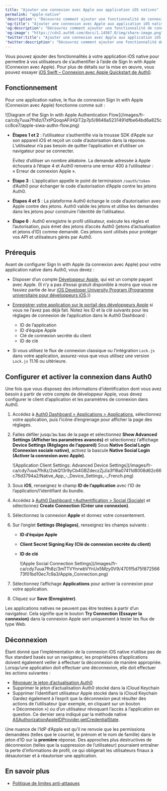 ```yaml
---
title: "Ajouter une connexion avec Apple aux application iOS natives"
permalink: "apple-native"
'description': "Découvrez comment ajouter une fonctionnalité de connexion native à votre application native avec Apple."
'og:title': "Ajouter une connexion avec Apple aux application iOS natives"
'og:description': "Découvrez comment ajouter une fonctionnalité de connexion native à votre application native avec Apple."
'og:image': "https://cdn2.auth0.com/docs/1.14567.0/img/share-image.png"
'twitter:title': "Ajouter une connexion avec Apple aux application iOS natives"
'twitter:description': "Découvrez comment ajouter une fonctionnalité de connexion native à votre application native avec Apple."
---
```


Vous pouvez ajouter des fonctionnalités à votre application iOS native pour permettre à vos utilisateurs de s’authentifier à l’aide de Sign In with Apple (Connexion avec Apple). Pour plus de détails sur la mise en œuvre, vous pouvez essayer [iOS Swift – Connexion avec Apple Quickstart de Auth0](/docs/fr-ca/quickstart/native/ios-swift-siwa).

## Fonctionnement

Pour une application native, le flux de connexion Sign In with Apple (Connexion avec Apple) fonctionne comme suit :

<Frame>![Diagram of the Sign In with Apple Authentication Flow](/images/fr-ca/cdy7uua7fh8z/I7xtPQoqoAFiHQiT2p7p5/8646a5231491dfbe64bd6a825ccc8ce7/apple-siwa-authn-flow.png)</Frame>

* **Étapes 1 et 2** : l’utilisateur s’authentifie via la trousse SDK d’Apple sur son appareil iOS et reçoit un code d’autorisation dans la réponse. L’utilisateur n’a pas besoin de quitter l’application et d’utiliser un navigateur pour se connecter.

  <Warning>

  Évitez d’utiliser un nombre aléatoire. La demande adressée à Apple échouera à l’étape 4 et Auth0 renverra une erreur 400 à l’utilisateur : « Erreur de connexion Apple ».

  </Warning>

* **Étape 3** : L’application appelle le point de terminaison `/oauth/token` d’Auth0 pour échanger le code d’autorisation d’Apple contre les jetons Auth0.
* **Étapes 4 et 5** : La plateforme Auth0 échange le code d’autorisation avec Apple contre des jetons. Auth0 valide les jetons et utilise les demandes dans les jetons pour construire l’identité de l’utilisateur.
* **Étape 6** : Auth0 enregistre le profil utilisateur, exécute les règles et l’autorisation, puis émet des jetons d’accès Auth0 (jetons d’actualisation et jetons d’ID) comme demandé. Ces jetons sont utilisés pour protéger vos API et utilisateurs gérés par Auth0.

## Prérequis

Avant de configurer Sign In with Apple (la connexion avec Apple) pour votre application native dans Auth0, vous devez :

* Disposer d’un compte [Développeur Apple](https://developer.apple.com/programs/), qui est un compte payant avec Apple. (Il n’y a pas d’essai gratuit disponible à moins que vous ne fassiez partie de leur [iOS Developer University Program (Programme universitaire pour développeurs iOS](https://developer.apple.com/support/compare-memberships/).))
* [Enregistrer votre application sur le portail des développeurs Apple](https://marketplace.auth0.com/integrations/apple-social-connection) si vous ne l’avez pas déjà fait. Notez les ID et la clé suivants pour les réglages de connexion de l’application dans le <Tooltip href="/docs/fr-ca/glossary?term=auth0-dashboard" tip="Auth0 Dashboard
Principal produit d’Auth0 pour configurer vos services." cta="Voir le glossaire">Auth0 Dashboard</Tooltip> :

  + ID de l’application
  + ID d’équipe Apple
  + Clé de connexion secrète du client
  + ID de clé
* Si vous utilisez le flux de connexion classique ou l’intégration `Lock.js` dans votre application, assurez-vous que vous utilisez une version `Lock.js` 11.16 ou ultérieure.

## Configurer et activer la connexion dans Auth0

Une fois que vous disposez des informations d’identification dont vous avez besoin à partir de votre compte de développeur Apple, vous devez configurer le client d’application et les paramètres de connexion dans Auth0.

1. Accédez à [Auth0 Dashboard > Applications > Applications](https://manage.auth0.com/#/applications), sélectionnez votre application, puis l’icône d’engrenage pour afficher la page des réglages.
2. Faites défiler jusqu’au bas de la page et sélectionnez **Show Advanced Settings (Afficher les paramètres avancés)** et sélectionnez l’affichage **Device Settings (Réglages de l’appareil)** Sous **Native Social Login (Connexion sociale native)**, activez la bascule **Native Social Login (Activer la connexion avec Apple)**.

   <Frame>![Application Client Settings: Advanced Device Settings](/images/fr-ca/cdy7uua7fh8z/2xkQ13r9yCb4GBZdeczZjJ/a3f16a07411d8008d62c66c76d3794a2/Native_App_-_Device_Settings_-_French.png)</Frame>

3. Sous **iOS**, renseignez le champ **ID de l’application** avec l’ID de l’application/l’identifiant du bundle.
4. Accédez à [Auth0 Dashboard >Authentification > Social (Sociale)](https://manage.auth0.com/#/connections/social) et sélectionnez **Create Connection (Créer une connexion)**.
5. Sélectionnez la connexion **Apple** et donnez votre consentement.
6. Sur l’onglet **Settings (Réglages)**, renseignez les champs suivants :

   * **ID d’équipe Apple**
   * **Client Secret Signing Key (Clé de connexion secrète du client)**
   * **ID de clé**

     <Frame>![Apple Social Connection Settings](/images/fr-ca/cdy7uua7fh8z/3mTTVYnrwbVYnUx5Mzy0V9/4701f5d75f87256673f01bd10ec7c9a3/Apple_Connection.png)</Frame>

7. Sélectionnez l’affichage **Applications** pour activer la connexion pour votre application.
8. Cliquez sur **Save (Enregistrer)**.

<Callout icon="file-lines" color="#0EA5E9" iconType="regular">

Les applications natives ne peuvent pas être testées à partir d’un navigateur. Cela signifie que le bouton **Try Connection (Essayer la connexion)** dans la connexion Apple sert uniquement à tester les flux de type Web.

</Callout>

## Déconnexion

Étant donné que l’implémentation de la connexion iOS native n’utilise pas de flux standard basés sur un navigateur, les propriétaires d’applications doivent également veiller à effectuer la déconnexion de manière appropriée. Lorsqu’une application doit effectuer une déconnexion, elle doit effectuer les actions suivantes :

* [Révoquer le jeton d’actualisation Auth0](/docs/fr-ca/api/authentication#revoke-refresh-token)
* Supprimer le jeton d’actualisation Auth0 stocké dans la iCloud Keychain
* Supprimer l’identifiant utilisateur Apple stocké dans la iCloud Keychain
  Gardez également à l’esprit que la déconnexion peut résulter des actions de l’utilisateur (par exemple, en cliquant sur un bouton « Déconnexion ») ou d’un utilisateur révoquant l’accès à l’application en question. Ce dernier sera indiqué par la méthode native [ASAuthorizationAppleIDProvider.getCredentialState](https://developer.apple.com/documentation/authenticationservices/asauthorizationappleidprovider/3175423-getcredentialstate).

<Callout icon="file-lines" color="#0EA5E9" iconType="regular">

Une nuance de l’IdP d’Apple est qu’il ne renvoie que les permissions demandées (telles que le courriel, le prénom et le nom de famille) dans le jeton d’ID sur la **première** réponse. Des approches plus destructives de déconnexion (telles que la suppression de l’utilisateur) pourraient entraîner la perte d’informations de profil, ce qui obligerait les utilisateurs finaux à désautoriser et à réautoriser une application.

</Callout>

## En savoir plus

* [Politique de limites anti-attaques](/docs/fr-ca/troubleshoot/customer-support/operational-policies/rate-limit-policy)